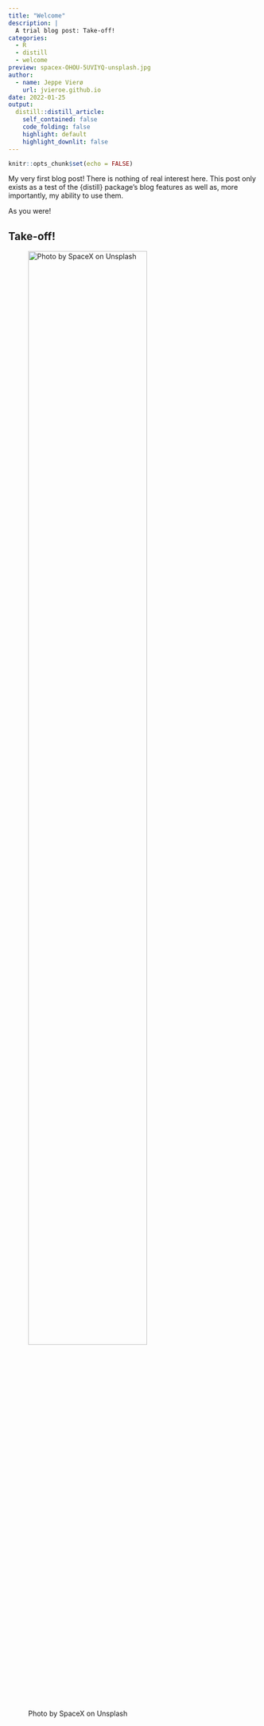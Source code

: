 ```yaml
---
title: "Welcome"
description: |
  A trial blog post: Take-off!
categories:
  - R
  - distill
  - welcome
preview: spacex-OHOU-5UVIYQ-unsplash.jpg
author:
  - name: Jeppe Vierø
    url: jvieroe.github.io
date: 2022-01-25
output:
  distill::distill_article:
    self_contained: false
    code_folding: false
    highlight: default
    highlight_downlit: false
---
```



```r
knitr::opts_chunk$set(echo = FALSE)
```

My very first blog post! There is nothing of real interest here. This post only exists as a test of the {distill} package's blog features as well as, more importantly, my ability to use them.

As you were!

## Take-off!
![Photo by SpaceX on Unsplash](spacex-OHOU-5UVIYQ-unsplash.jpg){width=75%}

<!-- ```{r, include=TRUE, echo=TRUE, message=FALSE, warning=FALSE} -->
<!-- library(ggplot2) -->
<!-- ggplot(mtcars, aes(x = wt, y = mpg)) + -->
<!--   geom_point() + -->
<!--   geom_smooth(method = "lm") -->

<!-- ``` -->



